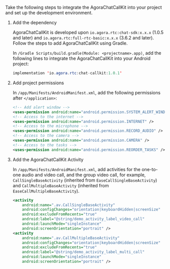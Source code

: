 <PlatformWrapper platform="android">

Take the following steps to integrate the AgoraChatCallKit into your project and set up the development environment.

1. Add the dependency

    AgoraChatCallKit is developed upon `io.agora.rtc:chat-sdk:x.x.x` (1.0.5 and later) and `io.agora.rtc:full-rtc-basic:x.x.x` (3.6.2 and later). Follow the steps to add AgoraChatCallKit using Gradle.

    In `/Gradle Scripts/build.gradle(Module: <projectname>.app)`, add the following lines to integrate the AgoraChatCallKit into your Android project:

    ```java
    implementation 'io.agora.rtc:chat-callkit:1.0.1'
    ```

2. Add project permissions

    In `/app/Manifests/AndroidManifest.xml`, add the following permissions after `</application>`:

    ```xml
    <!-- Add alert window -->
    <uses-permission android:name="android.permission.SYSTEM_ALERT_WINDOW" />
    <!-- Access to the internet -->
    <uses-permission android:name="android.permission.INTERNET" />
    <!-- Access to the microphone -->
    <uses-permission android:name="android.permission.RECORD_AUDIO" />
    <!-- Access to the camera -->
    <uses-permission android:name="android.permission.CAMERA" />
    <!-- Access to the tasks -->
    <uses-permission android:name="android.permission.REORDER_TASKS" />
    ```

3. Add the AgoraChatCallKit Activity

    In `/app/Manifests/AndroidManifest.xml`, add activities for the one-to-one audio and video call, and the group video call, for example, `CallSingleBaseActivity` (inherited from `EaseCallSingleBaseActivity`) and `CallMultipleBaseActivity` (inherited from `EaseCallMultipleBaseActivity`).

    ```xml
    <activity
        android:name=".av.CallSingleBaseActivity"
        android:configChanges="orientation|keyboardHidden|screenSize"
        android:excludeFromRecents="true"
        android:label="@string/demo_activity_label_video_call"
        android:launchMode="singleInstance"
        android:screenOrientation="portrait" />
    <activity
        android:name=".av.CallMultipleBaseActivity"
        android:configChanges="orientation|keyboardHidden|screenSize"
        android:excludeFromRecents="true"
        android:label="@string/demo_activity_label_multi_call"
        android:launchMode="singleInstance"
        android:screenOrientation="portrait" />
    ```
    
</PlatformWrapper>